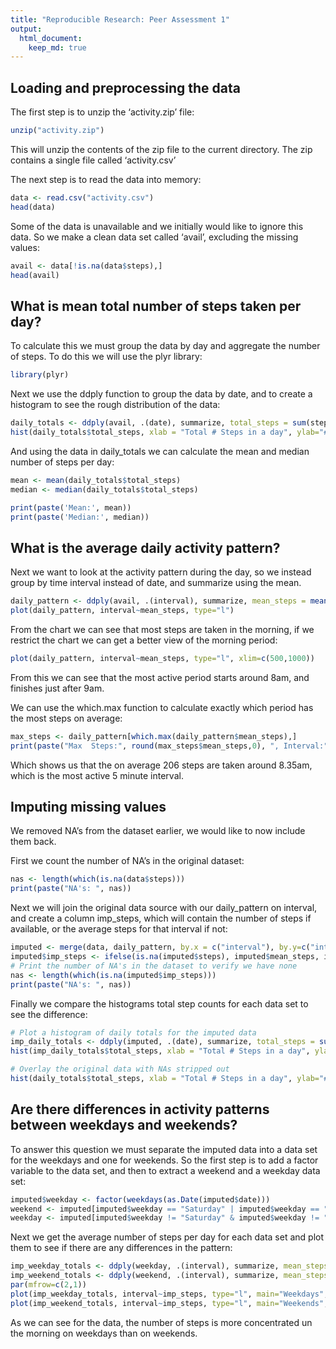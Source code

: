 ```yaml
---
title: "Reproducible Research: Peer Assessment 1"
output: 
  html_document:
    keep_md: true
---
```



## Loading and preprocessing the data

The first step is to unzip the 'activity.zip' file:
```r
unzip("activity.zip")
```

This will unzip the contents of the zip file to the current directory. The zip contains a single file called 'activity.csv'

The next step is to read the data into memory:
```r
data <- read.csv("activity.csv")
head(data)
```

Some of the data is unavailable and we initially would like to ignore this data. So we make a clean data set called 'avail', excluding the missing values:
```r
avail <- data[!is.na(data$steps),]
head(avail)
```

## What is mean total number of steps taken per day?

To calculate this we must group the data by day and aggregate the number of steps. To do this we will use the plyr library:
```r
library(plyr)
```

Next we use the ddply function to group the data by date, and to create a histogram to see the rough distribution of the data:
```r
daily_totals <- ddply(avail, .(date), summarize, total_steps = sum(steps))
hist(daily_totals$total_steps, xlab = "Total # Steps in a day", ylab="# Days", main = "Total Steps per Day", breaks = 10)
```

And using the data in daily_totals we can calculate the mean and median number of steps per day:
```r
mean <- mean(daily_totals$total_steps)
median <- median(daily_totals$total_steps)
```

```r
print(paste('Mean:', mean))
print(paste('Median:', median))
```


## What is the average daily activity pattern?

Next we want to look at the activity pattern during the day, so we instead group by time interval instead of date, and summarize using the mean.

```r
daily_pattern <- ddply(avail, .(interval), summarize, mean_steps = mean(steps))
plot(daily_pattern, interval~mean_steps, type="l")
```

From the chart we can see that most steps are taken in the morning, if we restrict the chart we can get a better view of the morning period:
```r
plot(daily_pattern, interval~mean_steps, type="l", xlim=c(500,1000))
```

From this we can see that the most active period starts around 8am, and finishes just after 9am.

We can use the which.max function to calculate exactly which period has the most steps on average:
```r
max_steps <- daily_pattern[which.max(daily_pattern$mean_steps),]
print(paste("Max  Steps:", round(max_steps$mean_steps,0), ", Interval:", max_steps$interval))
```

Which shows us that the on average 206 steps are taken around 8.35am, which is the most active 5 minute interval.

## Imputing missing values

We removed NA's from the dataset earlier, we would like to now include them back.

First we count the number of NA's in the original dataset:
```r
nas <- length(which(is.na(data$steps)))
print(paste("NA's: ", nas))
```

Next we will join the original data source with our daily_pattern on interval, and create a column imp_steps, which will contain the number of steps if available, or the average steps for that interval if not:
```r
imputed <- merge(data, daily_pattern, by.x = c("interval"), by.y=c("interval"))
imputed$imp_steps <- ifelse(is.na(imputed$steps), imputed$mean_steps, imputed$steps)
# Print the number of NA's in the dataset to verify we have none
nas <- length(which(is.na(imputed$imp_steps)))
print(paste("NA's: ", nas))
```

Finally we compare the histograms total step counts for each data set to see the difference:
```r
# Plot a histogram of daily totals for the imputed data
imp_daily_totals <- ddply(imputed, .(date), summarize, total_steps = sum(imp_steps))
hist(imp_daily_totals$total_steps, xlab = "Total # Steps in a day", ylab="# Days", main = "Total Steps per Day", breaks = 10, col=rgb(1,0,0,0.5))

# Overlay the original data with NAs stripped out
hist(daily_totals$total_steps, xlab = "Total # Steps in a day", ylab="# Days", main = "Total Steps per Day", breaks = 10, col=rgb(0,0,1,0.5), add=T)
```

## Are there differences in activity patterns between weekdays and weekends?

To answer this question we must separate the imputed data into a data set for the weekdays and one for weekends. So the first step is to add a factor variable to the data set, and then to extract a weekend and a weekday data set:

```r
imputed$weekday <- factor(weekdays(as.Date(imputed$date)))
weekend <- imputed[imputed$weekday == "Saturday" | imputed$weekday == "Sunday",]
weekday <- imputed[imputed$weekday != "Saturday" & imputed$weekday != "Sunday",]
``` 

Next we get the average number of steps per day for each data set and plot them to see if there are any differences in the pattern:
```r
imp_weekday_totals <- ddply(weekday, .(interval), summarize, mean_steps = mean(imp_steps))
imp_weekend_totals <- ddply(weekend, .(interval), summarize, mean_steps = mean(imp_steps))
par(mfrow=c(2,1)) 
plot(imp_weekday_totals, interval~imp_steps, type="l", main="Weekdays", xlab="")
plot(imp_weekend_totals, interval~imp_steps, type="l", main="Weekends", xlab="Time of Day")
```

As we can see for the data, the number of steps is more concentrated un the morning on weekdays than on weekends.
